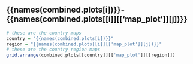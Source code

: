 ## {{names(combined.plots[i])}}-{{names(combined.plots[[i]][['map_plot']][j])}}

```r
# these are the country maps
country = "{{names(combined.plots[i])}}"
region = "{{names(combined.plots[[i]][['map_plot']][j])}}"
# these are the country region maps
grid.arrange(combined.plots[[country]][['map_plot']][[region]])
```
